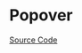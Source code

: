 
<Meta title="Utility/Popover/Doc" />

# Popover

<Description of={Popover} />

[Source Code](https://github.com/Mezzanine-UI/mezzanine/blob/main/packages/react/src/Popover/Popover.tsx)

<ArgsTable of={Popover} />
